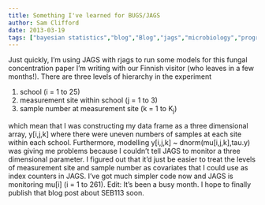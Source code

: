 ```yaml
---
title: Something I've learned for BUGS/JAGS
author: Sam Clifford
date: 2013-03-19
tags: ["bayesian statistics","blog","Blog","jags","microbiology","programming","R","statistics","uptech","winbugs"]
---
```


Just quickly, I'm using JAGS with rjags to run some models for this fungal concentration paper I'm writing with our Finnish visitor (who leaves in a few months!). There are three levels of hierarchy in the experiment

1.  <span style="line-height:12px;">school (i = 1 to 25)</span>
2.  measurement site within school (j = 1 to 3)
3.  sample number at measurement site (k = 1 to K<sub>j</sub>)

which mean that I was constructing my data frame as a three dimensional array, y[i,j,k] where there were uneven numbers of samples at each site within each school. Furthermore, modelling y[i,j,k] ~ dnorm(mu[i,j,k],tau.y) was giving me problems because I couldn't tell JAGS to monitor a three dimensional parameter. I figured out that it'd just be easier to treat the levels of measurement site and sample number as covariates that I could use as index counters in JAGS. I've got much simpler code now and JAGS is monitoring mu[i] (i = 1 to 261). Edit: It's been a busy month. I hope to finally publish that blog post about SEB113 soon.